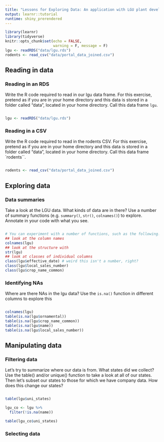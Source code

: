 ```yaml
---
title: "Lessons for Exploring Data: An application with LGU plant development data"
output: learnr::tutorial
runtime: shiny_prerendered
---
```


```r
library(learnr)
library(tidyverse)
knitr::opts_chunk$set(echo = FALSE,
                      warning = F, message = F)
lgu <- readRDS("data/lgu.rds")
rodents <- read_csv("data/portal_data_joined.csv")
```


## Reading in data

### Reading in an RDS

Write the R code required to read in our lgu data frame. For this exercise, pretend as if you are in your home directory and this data is stored in a folder called "data", located in your home directory. Call this data frame `lgu`.

```r

```

```r
lgu <- readRDS("data/lgu.rds")
```


### Reading in a CSV

Write the R code required to read in the rodents CSV. For this exercise, pretend as if you are in your home directory and this data is stored in a folder called "data", located in your home directory. Call this data frame `rodents``.

```r

```

```r
rodents <- read_csv("data/portal_data_joined.csv")
```


## Exploring data

### Data summaries 

Take a look at the LGU data. What kinds of data are in there? Use a number of summary functions (e.g. `summary()`, `str()`, `colnames()`) to explore. Annotate in your code with what you see. 

```r







```

```r
# You can experiment with a number of functions, such as the following:
## look at the column names
colnames(lgu)
## look at the structure with 
str(lgu)
## look at classes of individual columns
class(lgu$effective_date) # weird this isn't a number, right?
class(lgu$local_sales_number)
class(lgu$crop_name_common)
```

### Identifying NAs

Where are there NAs in the lgu data? Use the `is.na()` function in different columns to explore this

```r







```

```r
colnames(lgu)
table(is.na(lgu$ornamental))
table(is.na(lgu$crop_name_common))
table(is.na(lgu$name))
table(is.na(lgu$local_sales_number))
```

## Manipulating data

### Filtering data  
Let's try to summarize where our data is from. What states did we collect? Use the table() and/or unique() function to take a look at all of our states. Then let's subset our states to those for which we have company data. How does this change our states?

```r




```

```r
table(lgu$uni_states)

lgu_co <- lgu %>% 
  filter(!is.na(name))

table(lgu_co$uni_states)
```

### Selecting data  